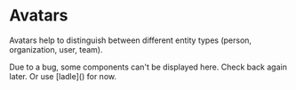 
# Avatars

Avatars help to distinguish between different entity types (person, organization, user, team).

<Callout>
  Due to a bug, some components can't be displayed here. Check back again later.
  Or use [ladle]() for now.
</Callout>

